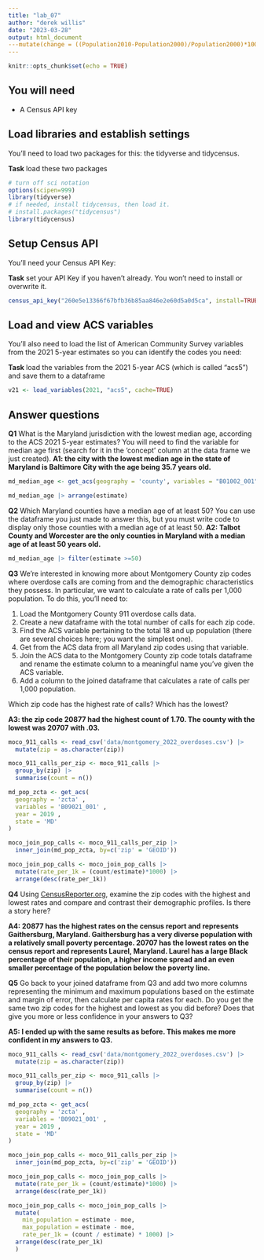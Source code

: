 ```yaml
---
title: "lab_07"
author: "derek willis"
date: "2023-03-28"
output: html_document
---mutate(change = ((Population2010-Population2000)/Population2000)*100) |> arrange(desc(change))
---
```


```r
knitr::opts_chunk$set(echo = TRUE)
```

## You will need

-   A Census API key

## Load libraries and establish settings

You'll need to load two packages for this: the tidyverse and tidycensus.

**Task** load these two packages

```r
# turn off sci notation
options(scipen=999)
library(tidyverse)
# if needed, install tidycensus, then load it.
# install.packages("tidycensus")
library(tidycensus)
```

## Setup Census API

You'll need your Census API Key:

**Task** set your API Key if you haven't already. You won't need to install or overwrite it.

```r
census_api_key("260e5e13366f67bfb36b85aa846e2e60d5a0d5ca", install=TRUE,overwrite = TRUE)
```

## Load and view ACS variables

You'll also need to load the list of American Community Survey variables from the 2021 5-year estimates so you can identify the codes you need:

**Task** load the variables from the 2021 5-year ACS (which is called "acs5") and save them to a dataframe

```r
v21 <- load_variables(2021, "acs5", cache=TRUE)
```

## Answer questions

**Q1** What is the Maryland jurisdiction with the lowest median age, according to the ACS 2021 5-year estimates? You will need to find the variable for median age first (search for it in the 'concept' column at the data frame we just created). **A1: the city with the lowest median age in the state of Maryland is Baltimore City with the age being 35.7 years old.**

```r
md_median_age <- get_acs(geography = 'county', variables = "B01002_001", year = 2021, state = 'MD')

md_median_age |> arrange(estimate)
```

**Q2** Which Maryland counties have a median age of at least 50? You can use the dataframe you just made to answer this, but you must write code to display only those counties with a median age of at least 50. **A2: Talbot County and Worcester are the only counties in Maryland with a median age of at least 50 years old.**

```r
md_median_age |> filter(estimate >=50)
```

**Q3** We're interested in knowing more about Montgomery County zip codes where overdose calls are coming from and the demographic characteristics they possess. In particular, we want to calculate a rate of calls per 1,000 population. To do this, you'll need to:

1.  Load the Montgomery County 911 overdose calls data.
2.  Create a new dataframe with the total number of calls for each zip code.
3.  Find the ACS variable pertaining to the total 18 and up population (there are several choices here; you want the simplest one).
4.  Get from the ACS data from all Maryland zip codes using that variable.
5.  Join the ACS data to the Montgomery County zip code totals dataframe and rename the estimate column to a meaningful name you've given the ACS variable.
6.  Add a column to the joined dataframe that calculates a rate of calls per 1,000 population.

Which zip code has the highest rate of calls? Which has the lowest?

**A3: the zip code 20877 had the highest count of 1.70. The county with the lowest was 20707 with .03.**

```r
moco_911_calls <- read_csv('data/montgomery_2022_overdoses.csv') |>
  mutate(zip = as.character(zip))

moco_911_calls_per_zip <- moco_911_calls |>
  group_by(zip) |>
  summarise(count = n())

md_pop_zcta <- get_acs(
  geography = 'zcta' ,
  variables = 'B09021_001' ,
  year = 2019 ,
  state = 'MD'
)

moco_join_pop_calls <- moco_911_calls_per_zip |>
  inner_join(md_pop_zcta, by=c('zip' = 'GEOID'))

moco_join_pop_calls <- moco_join_pop_calls |>
  mutate(rate_per_1k = (count/estimate)*1000) |>
  arrange(desc(rate_per_1k))
```

**Q4** Using [CensusReporter.org](https://censusreporter.org/), examine the zip codes with the highest and lowest rates and compare and contrast their demographic profiles. Is there a story here?

**A4: 20877 has the highest rates on the census report and represents Gaithersburg, Maryland. Gaithersburg has a very diverse population with a relatively small poverty percentage. 20707 has the lowest rates on the census report and represents Laurel, Maryland. Laurel has a large Black percentage of their population, a higher income spread and an even smaller percentage of the population below the poverty line.**

**Q5** Go back to your joined dataframe from Q3 and add two more columns representing the minimum and maximum populations based on the estimate and margin of error, then calculate per capita rates for each. Do you get the same two zip codes for the highest and lowest as you did before? Does that give you more or less confidence in your answers to Q3?

**A5: I ended up with the same results as before. This makes me more confident in my answers to Q3.**

```r
moco_911_calls <- read_csv('data/montgomery_2022_overdoses.csv') |>
  mutate(zip = as.character(zip))

moco_911_calls_per_zip <- moco_911_calls |>
  group_by(zip) |>
  summarise(count = n())

md_pop_zcta <- get_acs(
  geography = 'zcta' ,
  variables = 'B09021_001' ,
  year = 2019 ,
  state = 'MD'
)

moco_join_pop_calls <- moco_911_calls_per_zip |>
  inner_join(md_pop_zcta, by=c('zip' = 'GEOID'))

moco_join_pop_calls <- moco_join_pop_calls |>
  mutate(rate_per_1k = (count/estimate)*1000) |>
  arrange(desc(rate_per_1k))

moco_join_pop_calls <- moco_join_pop_calls |>
  mutate(
    min_population = estimate - moe,
    max_population = estimate - moe,
    rate_per_1k = (count / estimate) * 1000) |>
  arrange(desc(rate_per_1k)
  )
```
